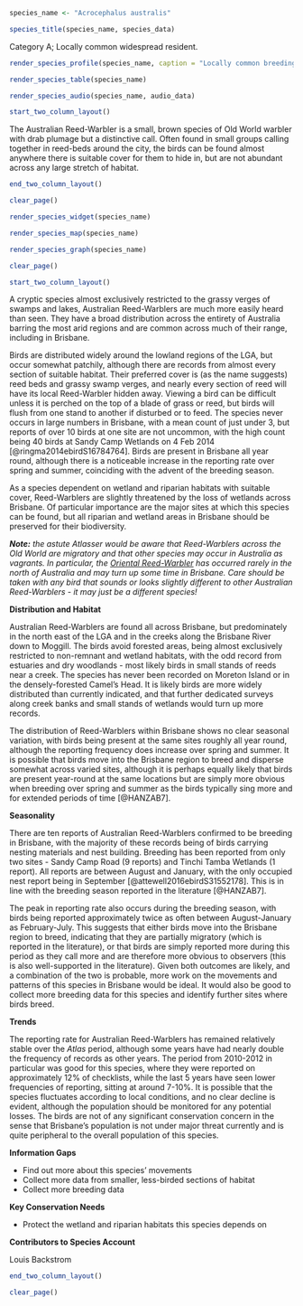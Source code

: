 ```r
species_name <- "Acrocephalus australis"
```

```r
species_title(species_name, species_data)
```

Category A; Locally common widespread resident.

```r
render_species_profile(species_name, caption = "Locally common breeding resident and perhaps partial migrant of wetland verges. More records in spring and summer but possible birds are simply more conspicuous during this time through calls and displays, rather than more abundant. Not of conservation concern and population appears to be stable.")
```

```r
render_species_table(species_name)
```

```r
render_species_audio(species_name, audio_data)
```

```r
start_two_column_layout()
```

The Australian Reed-Warbler is a small, brown species of Old World warbler with drab plumage but a distinctive call. Often found in small groups calling together in reed-beds around the city, the birds can be found almost anywhere there is suitable cover for them to hide in, but are not abundant across any large stretch of habitat.

```r
end_two_column_layout()
```

```r
clear_page()
```

```r
render_species_widget(species_name)
```

```r
render_species_map(species_name)
```

```r
render_species_graph(species_name)
```

```r
clear_page()
```

```r
start_two_column_layout()
```

A cryptic species almost exclusively restricted to the grassy verges of swamps and lakes, Australian Reed-Warblers are much more easily heard than seen. They have a broad distribution across the entirety of Australia barring the most arid regions and are common across much of their range, including in Brisbane.

Birds are distributed widely around the lowland regions of the LGA, but occur somewhat patchily, although there are records from almost every section of suitable habitat. Their preferred cover is (as the name suggests) reed beds and grassy swamp verges, and nearly every section of reed will have its local Reed-Warbler hidden away. Viewing a bird can be difficult unless it is perched on the top of a blade of grass or reed, but birds will flush from one stand to another if disturbed or to feed. The species never occurs in large numbers in Brisbane, with a mean count of just under 3, but reports of over 10 birds at one site are not uncommon, with the high count being 40 birds at Sandy Camp Wetlands on 4 Feb 2014 [@ringma2014ebirdS16784764]. Birds are present in Brisbane all year round, although there is a noticeable increase in the reporting rate over spring and summer, coinciding with the advent of the breeding season.

As a species dependent on wetland and riparian habitats with suitable cover, Reed-Warblers are slightly threatened by the loss of wetlands across Brisbane. Of particular importance are the major sites at which this species can be found, but all riparian and wetland areas in Brisbane should be preserved for their biodiversity.

_**Note:** the astute Atlasser would be aware that Reed-Warblers across the Old World are migratory and that other species may occur in Australia as vagrants. In particular, the [Oriental Reed-Warbler](https://ebird.org/australia/species/orrwar1/AU) has occurred rarely in the north of Australia and may turn up some time in Brisbane. Care should be taken with any bird that sounds or looks slightly different to other Australian Reed-Warblers - it may just be a different species!_

**Distribution and Habitat**

Australian Reed-Warblers are found all across Brisbane, but predominately in the north east of the LGA and in the creeks along the Brisbane River down to Moggill. The birds avoid forested areas, being almost exclusively restricted to non-remnant and wetland habitats, with the odd record from estuaries and dry woodlands - most likely birds in small stands of reeds near a creek. The species has never been recorded on Moreton Island or in the densely-forested Camel's Head. It is likely birds are more widely distributed than currently indicated, and that further dedicated surveys along creek banks and small stands of wetlands would turn up more records.

The distribution of Reed-Warblers within Brisbane shows no clear seasonal variation, with birds being present at the same sites roughly all year round, although the reporting frequency does increase over spring and summer. It is possible that birds move into the Brisbane region to breed and disperse somewhat across varied sites, although it is perhaps equally likely that birds are present year-round at the same locations but are simply more obvious when breeding over spring and summer as the birds typically sing more and for extended periods of time [@HANZAB7].

**Seasonality**

There are ten reports of Australian Reed-Warblers confirmed to be breeding in Brisbane, with the majority of these records being of birds carrying nesting materials and nest building. Breeding has been reported from only two sites - Sandy Camp Road (9 reports) and Tinchi Tamba Wetlands (1 report). All reports are between August and January, with the only occupied nest report being in September [@attewell2016ebirdS31552178]. This is in line with the breeding season reported in the literature [@HANZAB7].

The peak in reporting rate also occurs during the breeding season, with birds being reported approximately twice as often between August-January as February-July. This suggests that either birds move into the Brisbane region to breed, indicating that they are partially migratory (which is reported in the literature), or that birds are simply reported more during this period as they call more and are therefore more obvious to observers (this is also well-supported in the literature). Given both outcomes are likely, and a combination of the two is probable, more work on the movements and patterns of this species in Brisbane would be ideal. It would also be good to collect more breeding data for this species and identify further sites where birds breed.

**Trends**

The reporting rate for Australian Reed-Warblers has remained relatively stable over the _Atlas_ period, although some years have had nearly double the frequency of records as other years. The period from 2010-2012 in particular was good for this species, where they were reported on approximately 12% of checklists, while the last 5 years have seen lower frequencies of reporting, sitting at around 7-10%. It is possible that the species fluctuates according to local conditions, and no clear decline is evident, although the population should be monitored for any potential losses. The birds are not of any significant conservation concern in the sense that Brisbane's population is not under major threat currently and is quite peripheral to the overall population of this species.

**Information Gaps**

- Find out more about this species' movements
- Collect more data from smaller, less-birded sections of habitat
- Collect more breeding data

**Key Conservation Needs**

- Protect the wetland and riparian habitats this species depends on

**Contributors to Species Account**

Louis Backstrom

```r
end_two_column_layout()
```

```r
clear_page()
```
